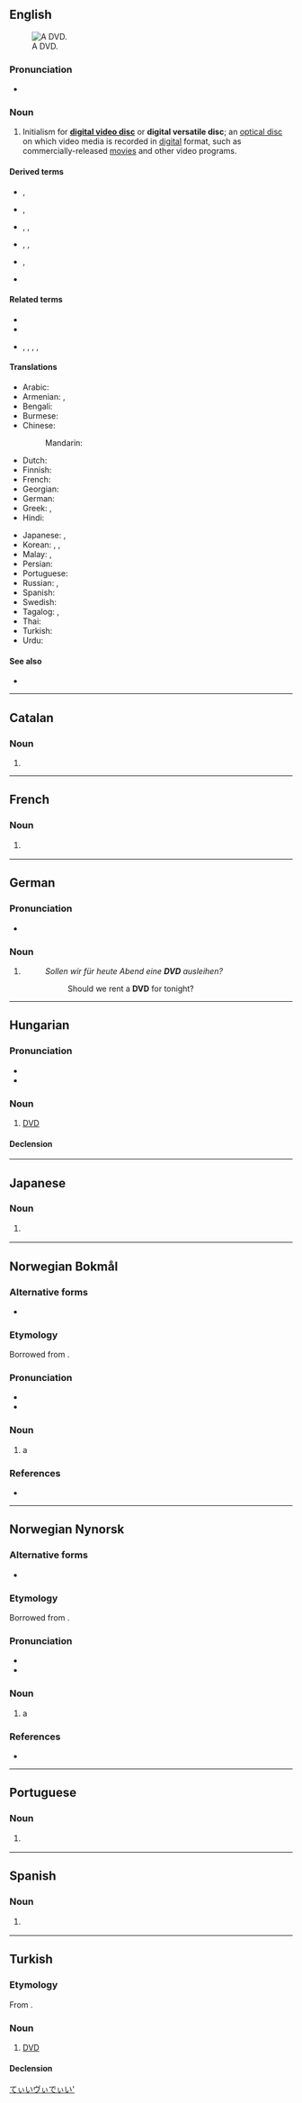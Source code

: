 {{also|dvd}}
==English==
[[Image:DVD-Video bottom-side.jpg|thumb|right|A DVD.]]

===Pronunciation===
* {{a|RP}} {{IPA|/diː viː diː/|lang=en}}

===Noun===
{{en-noun}}

# Initialism for '''[[digital video disc]]''' or '''digital versatile disc'''; an [[optical disc]] on which video media is recorded in [[digital]] format, such as commercially-released [[movies]] and other video programs.

====Derived terms====
{{der-top}}
* {{l|en|DVD Audio}}, {{l|en|audio DVD}}
* {{l|en|DVD Video}}, {{l|en|video DVD}}
* {{l|en|DVD+R}}, {{l|en|DVD+RW}}, {{l|en|DVD+R DL}}
{{der-mid}}
* {{l|en|DVD-R}}, {{l|en|DVD-RW}}, {{l|en|DVD-R DL}}
* {{l|en|DVD-ROM}}, {{l|en|DVD-RAM}}
* {{l|en|HD-DVD}}
{{der-bottom}}

====Related terms====
* {{l|en|SACD}}
* {{l|en|dualDisc}}
* {{l|en|LD}}, {{l|en|CDDV}}, {{l|en|VCD}}, {{l|en|SVCD}}, {{l|en|BD}}

====Translations====
{{trans-top|digital video disc}}
* Arabic: {{t|ar|دِي فِي دِي|m}}
* Armenian: {{t|hy|DVD|tr=-}}, {{t|hy|ԹՏՍ}} {{qualifier|rare}}
* Bengali: {{t|bn|ডিভিডি|sc=Beng}}
* Burmese: {{t|my|ဒီဗီဒီ}}
* Chinese:
*: Mandarin: {{t+|cmn|DVD|sc=Hani}}
* Dutch: {{t+|nl|dvd|m}}
* Finnish: {{t+|fi|DVD-levy}}
* French: {{t+|fr|DVD|m}}
* Georgian: {{t|ka|ციფრული ვიდეო დისკი}}
* German: {{t+|de|DVD|f}}
* Greek: {{t|el|ντιβιντί}}, {{t+|el|DVD|sc=Latn}}
* Hindi: {{t|hi|डीवीडी}}
{{trans-mid}}
* Japanese: {{t|ja|ディーブイディー|tr=dībuidī}}, {{t+|ja|DVD|tr=dībuidī|alt=ＤＶＤ|sc=Latn}}
* Korean: {{t|ko|디비디}}, {{t|ko|디뷔디}}, {{t+|ko|DVD|sc=Latn}}
* Malay: {{t|ms|DVD}}, {{t|ms|cakera video digital}}
* Persian: {{t|fa|دی‌وی‌دی|tr=di-vi-di|sc=fa-Arab}}
* Portuguese: {{t+|pt|DVD|m}}
* Russian: {{t|ru|ди-ви-ди́|m}}, {{t+|ru|DVD|m|sc=Latn}}
* Spanish: {{t|es|DVD|m}}
* Swedish: {{t+|sv|DVD|c}}
* Tagalog: {{t|tl|dibidi}} {{qualifier|slang}}, {{t|tl|DVD}}
* Thai: {{t|th|ดีวีดี}}
* Turkish: {{t+|tr|DVD}}
* Urdu: {{t|ur|ڈی وی ڈی|tr=ḍīvīḍī|sc=ur-Arab}}
{{trans-bottom}}

====See also====
* {{l|en|direct-to-DVD}}

----

==Catalan==

===Noun===
{{ca-noun|m|DVD}}

# {{l|en|DVD}}

----

==French==

===Noun===
{{fr-noun|m|DVD}}

# {{lb|fr|initialism}} {{l|en|DVD}}

----

==German==

===Pronunciation===
* {{IPA|/ˌdeːfaʊ̯ˈdeː/|lang=de}}

===Noun===
{{de-noun|f||DVDs}}

# {{l|en|DVD}}
#: ''Sollen wir für heute Abend eine '''DVD''' ausleihen?''
#:: Should we rent a '''DVD''' for tonight?

----

==Hungarian==

===Pronunciation===
* {{hu-IPA|dévédé}}
* {{audio|Hu-DVD.ogg|Audio|lang=hu}}

===Noun===
{{hu-noun|-k}}

# [[DVD#English|DVD]] {{gloss|digital video disc}}

====Declension====
{{hu-infl-nom|DVD-|e}}{{hu-pos-tek|DVD-||jei}}

----

==Japanese==

===Noun===
{{ja-noun|ディーブイディー|ディーヴィーディー}}

# {{lb|ja|initialism|sort=てぃいヴぃでぃい'}} {{l|en|DVD}}

[[Category:Japanese initialisms|てぃいヴぃでぃい']]

----

==Norwegian Bokmål==

===Alternative forms===
* {{l|nb|dvd}}

===Etymology===
Borrowed from {{bor|nb|en|DVD}}.

===Pronunciation===
* {{IPA|/deːʋədeː/|lang=nb}}
* {{rhymes|ədeː|lang=nb}}

===Noun===
{{nb-noun-m1|DVD-}}

# a {{l|en|DVD}}

===References===
* {{R:Dokpro|lang=nb}}

----

==Norwegian Nynorsk==

===Alternative forms===
* {{l|nn|dvd}}

===Etymology===
Borrowed from {{bor|nn|en|DVD}}.

===Pronunciation===
* {{IPA|/deːʋədeː/|lang=nn}}
* {{rhymes|ədeː|lang=nn}}

===Noun===
{{nn-noun-m1|DVD-}}

# a {{l|en|DVD}}

===References===
* {{R:Dokpro|lang=nn}}

----

==Portuguese==

===Noun===
{{pt-noun|m|s}}

# {{l|en|DVD}} {{gloss|digital video disc}}

----

==Spanish==
{{wikipedia|lang=es}}

===Noun===
{{es-noun|m|DVDs}}

# {{l|en|DVD}} {{gloss|digital video disc}}

----

==Turkish==

===Etymology===
From {{der|tr|en|DVD}}.

===Noun===
{{tr-noun|DVD'yi|DVD'ler}}

# {{lb|tr|media}} [[DVD#English|DVD]]

====Declension====
{{tr-decl-noun
|[[DVD]]|[[DVDler]] / [[DVD'ler]]
|[[DVD'yi]]|[[DVDleri]] / [[DVD'leri]]
|[[DVD'ye]]|[[DVDlere]] / [[DVD'lere]]
|[[DVD'de]]|[[DVDlerde]] / [[DVD'lerde]]
|[[DVD'den]]|[[DVDlerden]] / [[DVD'lerden]]
|[[DVD'nin]]|[[DVDlerin]] / [[DVD'lerin]]
}}